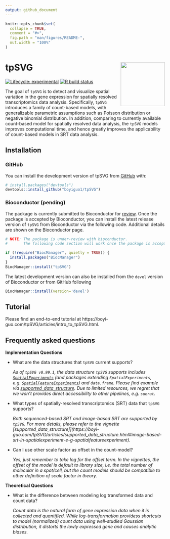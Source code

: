 ```yaml
---
output: github_document
---
```


<!-- README.md is generated from README.Rmd. Please edit that file -->

```r
knitr::opts_chunk$set(
  collapse = TRUE,
  comment = "#>",
  fig.path = "man/figures/README-",
  out.width = "100%"
)
```

# tpSVG <img src="logo.png" align="right" height="139" alt="" />


<!-- badges: start -->
[![Lifecycle: experimental](https://img.shields.io/badge/lifecycle-experimental-orange.svg)](https://lifecycle.r-lib.org/articles/stages.html#experimental)
[![R build status](https://github.com/boyiguo1/tpSVG/workflows/R-CMD-check-bioc/badge.svg)](https://github.com/boyiguo1/tpSVG/actions)
<!-- badges: end -->

The goal of `tpSVG` is to detect and visualize spatial variation in the gene expression for spatially resolved transcriptomics data analysis. Specifically, `tpSVG` introduces a family of count-based models, with generalizable parametric assumptions such as Poisson distribution or negative binomial distribution. In addition, comparing to currently available count-based model for spatially resolved data analysis, the `tpSVG` models improves computational time, and hence greatly improves the applicability of count-based models in SRT data analysis. 



## Installation

### GitHub
You can install the development version of tpSVG from [GitHub](https://github.com/boyiguo1/tpSVG) with:

```r
# install.packages("devtools")
devtools::install_github("boyiguo1/tpSVG")
```

### Bioconductor (pending)
The package is currently submitted to Bioconductor for [review](https://github.com/Bioconductor/Contributions/issues/3264). Once the package
is accepted by Bioconductor, you can install the latest release
version of `tpSVG` from Bioconductor via the following code. Additional details
are shown on the Bioconductor page.
```r
# NOTE: The package is under-review with bioconductor.
#       The following code section will work once the package is accepted.

if (!require("BiocManager", quietly = TRUE)) {
  install.packages("BiocManager")
}
BiocManager::install("tpSVG")
```

The latest development version can also be installed from the `devel` version
of Bioconductor or from GitHub following

```r
BiocManager::install(version='devel')
```


## Tutorial

Please find an end-to-end tutorial at https://boyi-guo.com/tpSVG/articles/intro_to_tpSVG.html.



## Frequently asked questions

__Implementation Questions__

* What are the data structures that `tpSVG` current supports?

  _As of `tpSVG v0.99.1`, the data structure `tpSVG` supports includes [`SpatialExperiments`](https://bioconductor.org/packages/release/bioc/html/SpatialFeatureExperiment.html) (and packages extending `SpatialExperiments`, e.g.  [`SpatialFeatureExperiments`](https://bioconductor.org/packages/release/bioc/html/SpatialFeatureExperiment.html)) and `data.frame`. Please find example via [supported_data_structure](https://boyi-guo.com/escheR/articles/supported_data_structure.html). Due to limited resources, we regret that we won't provides direct accessibility to other pipelines, e.g. `suerat`._

* What types of spatially-resolved transcriptomics (SRT) data that `tpSVG` supports?

  _Both sequenced-based SRT and image-based SRT are supported by `tpSVG`.
For more details, please refer to the vignette [supported_data_structure]](https://boyi-guo.com/tpSVG/articles/supported_data_structure.html#image-based-srt-in-spatialexperiment-e-g--spatialfeatureexperiment)._


* Can I use other scale factor as offset in the count-model?

  _Yes, just remember to take log for the offset term. In the vignettes, the offset of the model is default to library size, i.e. the total number of molecular in a spot/cell, but the count models should be compatible to other definition of scale factor in theory._


__Theoretical Questions__

* What is the difference between modeling log transformed data and count data?

  _Count data is the natural form of gene expression data when it is collected
and quantified. While log-transformation providess shortcuts to model
(normalized) count data using well-studied Gaussian distribution, it distorts
the lowly expressed gene and causes analytic biases._


